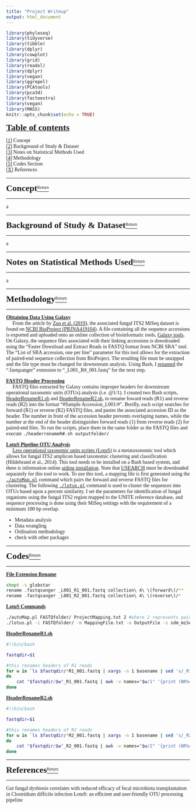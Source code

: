 ---
title: "Project Writeup"
output: html_document
---

```{r libraries, message=F, warning=F}
library(phyloseq)
library(tidyverse)
library(tibble)
library(dplyr)
library(cowplot)
library(grid)
library(readxl)
library(dplyr)
library(vegan)
library(ggrepel)
library(PCAtools)
library(pca3d)
library(factoextra)
library(vegan)
library(MASS)
knitr::opts_chunk$set(echo = TRUE)
```


<body>
      <font face = "Times New Roman">
  
<p id="0"><u><font size="5"><b>Table of contents</b></font></u></p>  
<a href="#1">[1]</a> Concept    
<a href="#2">[2]</a> Background of Study & Dataset      
<a href="#3">[3]</a> Notes on Statistical Methods Used  
<a href="#4">[4]</a> Methodology  
<a href="#5">[5]</a> Codes Section    
<a href="#x">[X]</a> References

* **
<p id="1"><b><font size="5">Concept</b></font><a href="#0"><sup>Return</sup></a></p>
* **

a

* **
<p id="2"><b><font size="5">Background of Study & Dataset</b></font><a href="#0"><sup>Return</sup></a></p>
* **

a

* **
<p id="3"><b><font size="5">Notes on Statistical Methods Used</b></font><a href="#0"><sup>Return</sup></a></p>
* **

a

* **
<p id="4"><b><font size="5">Methodology</b></font><a href="#0"><sup>Return</sup></a></p>
* **

<u>**Obtaining Data Using Galaxy**</u>  
&emsp; From the article by [Zuo et al. (2019)](https://www.nature.com/articles/s41467-018-06103-6/), the associated fungal ITS2 MiSeq dataset is found on [NCBI BioProject (PRJNA419104)](https://www.ncbi.nlm.nih.gov/sra?linkname=bioproject_sra_all&from_uid=419104). A file containing all the sequence accessions is exported and uploaded onto an online collection of bioinformatic tools, [Galaxy tools](https://usegalaxy.org/). On Galaxy, the sequence files associated with their linking accessions is downloaded using the "Faster Download and Extract Reads in FASTQ format from NCBI SRA" tool. The "List of SRA accession, one per line" parameter for this tool allows for the extraction of paired-end sequence collection from BioProject. The resulting file must be unzipped and the file type must be changed for downstream analysis. Using Bash, I <a href="#ER">renamed</a> the ".fastqsanger" extension to "_L001_R#_001.fastq" for the next step. 

<u>**FASTQ Header Processing**</u>  
&emsp; FASTQ files extracted by Galaxy contains improper headers for downstream operational taxonomic units (OTUs) analysis (i.e. @1/1). I created two Bash scripts, <a href="#FH1">HeaderRenameR1.sh</a> and <a href="#FH2">HeaderRenameR2.sh</a>, to rename foward reads (R1) and reverse reads (R2) into the format "#Sample Accession_L001/#". Breifly, each script searches for forward (R1) or reverse (R2) FASTQ files, and pastes the associated accession ID as the header. The number in front of the accession header prevents overlaping names, while the number at the end of the header distinguishes forward reads (1) from reverse reads (2) for paired-end files. To run the scripts, place them in the same folder as the FASTQ files and execute `./headerrenameR#.sh outputfolder/`

<u>**LotuS Pipeline OTU Analysis**</u>  
&emsp; [Less operational taxonomic units scripts (LotuS)](https://microbiomejournal.biomedcentral.com/articles/10.1186/2049-2618-2-30) is a metataxonomic tool which allows for fungal ITS2 amplicon based taxonomic clustering and classification (Hildebrand et al., 2014). This tool needs to be installed on a Bash based system, and there is information online [aiding installation](http://psbweb05.psb.ugent.be/lotus/documentation.html). Note that [USEARCH](http://www.drive5.com/usearch/download.html) must be downloaded separately for this tool to work. To use this tool, a mapping file is first generated using the <a href="#Lotus">`./autoMap.pl`</a> command which pairs the forward and reverse FASTQ files for clustering. The following <a href="#Lotus">`./lotus.pl`</a> command is used to cluster the sequences into OTUs based upon a percent similarity. I set the parameters for identification of fungal organisms using the fungal ITS2 region mapped to the UNITE reference database, and sequence processing is done using their MiSeq settings with the requirement of a minimum 100 bp overlap.




* Metadata analysis
* Data wrangling
* Ordination methodology
* check with other packages

* **
<p id="5"><b><font size="5">Codes</b></font><a href="#0"><sup>Return</sup></a></p>
* **

<div id="ER">
<u>**File Extension Rename**</u>
```{bash, eval=FALSE}
shopt -s globstar
rename .fastqsanger _L001_R1_001.fastq collection\ 4\ \(forward\)/**
rename .fastqsanger _L001_R2_001.fastq collection\ 4\ \(reverse\)/*
```
</div>

<div id="ER">
<u>**LotuS Commands**</u>
```{bash, eval=FALSE}
./autoMap.pl FASTQfolder/ ProjectMapping.txt 2 #where 2 represents paired-end reads
./lotus.pl -i FASTQfolder/ -m MappingFile.txt -o OutputFile -s sdm_miSeq.txt -p miSeq -highmem 1 -refDB ./DB/ITSxUSEARCH.fasta -tax4refDB ./DB/ITSxUSEARCH.tax -itsextraction 1 -readOverlap 100 -keepUnclassified 1 -tax_group fungi 
```
</div>

<div id="FH1">
<u>**HeaderRenameR1.sh**</u>
```{bash, eval=FALSE}
#!/bin/bash

fastqdir=$1

#this renames headers of R1 reads
for w in `ls $fastqdir/*R1_001.fastq | xargs -n 1 basename | sed 's/_R1_001.fastq//'` #prints out only the SRR######
do 
    cat "$fastqdir/$w"_R1_001.fastq | awk -v names="$w/1" '{print (NR%4 == 1) ? "@"++i names : $0}' > "$fastqdir/$w"_R1_001.fastq.renamed 
done
```
</div>

<div id="FH2">
<u>**HeaderRenameR2.sh**</u>
```{bash, eval=FALSE}
#!/bin/bash

fastqdir=$1

#this renames headers of R2 reads
for w in `ls $fastqdir/*R2_001.fastq | xargs -n 1 basename | sed 's/_R2_001.fastq//'` #prints out only the SRR######
do 
    cat "$fastqdir/$w"_R2_001.fastq | awk -v names="$w/2" '{print (NR%4 == 1) ? "@"++i names : $0}' > "$fastqdir/$w"_R2_001.fastq.renamed 
done
```
</div>



* **
<p id="x"><b><font size="5">References</b></font><a href="#0"><sup>Return</sup></a></p>
* **

Gut fungal dysbiosis correlates with reduced efficacy of fecal microbiota transplantation in Clostridium difficile infection
LotuS: an efficient and user-friendly OTU processing pipeline

</body>